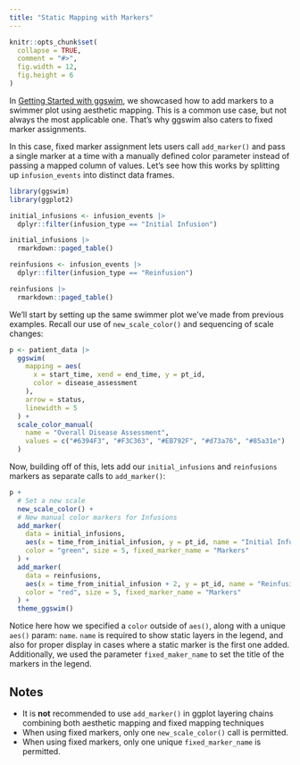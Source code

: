 ```yaml
---
title: "Static Mapping with Markers"
---
```


```r
knitr::opts_chunk$set(
  collapse = TRUE,
  comment = "#>",
  fig.width = 12,
  fig.height = 6
)
```

In [Getting Started with ggswim](https://chop-cgtinformatics.github.io/ggswim/articles/ggswim.html), we showcased how to add markers to a swimmer plot using aesthetic mapping. This is a common use case, but not always the most applicable one. That's why ggswim also caters to fixed marker assignments.

In this case, fixed marker assignment lets users call `add_marker()` and pass a single marker at a time with a manually defined color parameter instead of passing a mapped column of values. Let's see how this works by splitting up `infusion_events` into distinct data frames.

```r
library(ggswim)
library(ggplot2)

initial_infusions <- infusion_events |>
  dplyr::filter(infusion_type == "Initial Infusion")

initial_infusions |>
  rmarkdown::paged_table()
```

```r
reinfusions <- infusion_events |>
  dplyr::filter(infusion_type == "Reinfusion")

reinfusions |>
  rmarkdown::paged_table()
```

We'll start by setting up the same swimmer plot we've made from previous examples. Recall our use of `new_scale_color()` and sequencing of scale changes:

```r
p <- patient_data |>
  ggswim(
    mapping = aes(
      x = start_time, xend = end_time, y = pt_id,
      color = disease_assessment
    ),
    arrow = status,
    linewidth = 5
  ) +
  scale_color_manual(
    name = "Overall Disease Assessment",
    values = c("#6394F3", "#F3C363", "#EB792F", "#d73a76", "#85a31e")
  )
```

Now, building off of this, lets add our `initial_infusions` and `reinfusions` markers as separate calls to `add_marker()`:

```r
p +
  # Set a new scale
  new_scale_color() +
  # New manual color markers for Infusions
  add_marker(
    data = initial_infusions,
    aes(x = time_from_initial_infusion, y = pt_id, name = "Initial Infusion"),
    color = "green", size = 5, fixed_marker_name = "Markers"
  ) +
  add_marker(
    data = reinfusions,
    aes(x = time_from_initial_infusion + 2, y = pt_id, name = "Reinfusion"),
    color = "red", size = 5, fixed_marker_name = "Markers"
  ) +
  theme_ggswim()
```

Notice here how we specified a `color` outside of `aes()`, along with a unique `aes()` param: `name`. `name` is required to show static layers in the legend, and also for proper display in cases where a static marker is the first one added. Additionally, we used the parameter `fixed_maker_name` to set the title of the markers in the legend.

## Notes

- It is **not** recommended to use `add_marker()` in ggplot layering chains combining both aesthetic mapping and fixed mapping techniques
- When using fixed markers, only one `new_scale_color()` call is permitted.
- When using fixed markers, only one unique `fixed_marker_name` is permitted.

